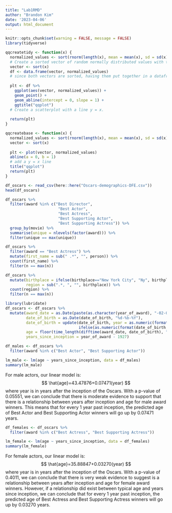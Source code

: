 ```yaml
---
title: "Lab1RMD"
author: "Brandon Kim"
date: '2023-04-06'
output: html_document
---
```


```r
knitr::opts_chunk$set(warning = FALSE, message = FALSE) 
library(tidyverse)
```

```r
qqcreatetidy <- function(x) {
  normalized_values <- sort(rnorm(length(x), mean = mean(x), sd = sd(x))) 
  # Create a sorted vector of random normally distributed values with the mean and sd of the inputted vector
  vector <- sort(x)
  df <- data.frame(vector, normalized_values)
  # since both vectors are sorted, having them put together in a dataframe will match the values from low to high.
  
  plt <- df %>%
    ggplot(aes(vector, normalized_values)) +
    geom_point() +
    geom_abline(intercept = 0, slope = 1) +
    ggtitle("qqplot")
  # Create a scatterplot with a line y = x. 
  
  return(plt)
}
```

```r
qqcreatebase <- function(x) {
  normalized_values <- sort(rnorm(length(x), mean = mean(x), sd = sd(x))) 
  vector <- sort(x)
  
  plt <- plot(vector, normalized_values)
  abline(a = 0, b = 1)
  # add a y = x line
  title("qqplot")
  return(plt)
}
```

```r
df_oscars <- read_csv(here::here("Oscars-demographics-DFE.csv"))
head(df_oscars)
```

```r
df_oscars %>% 
  filter(award %in% c("Best Director", 
                       "Best Actor", 
                       "Best Actress", 
                       "Best Supporting Actor", 
                       "Best Supporting Actress")) %>%
  group_by(movie) %>%
  summarise(unique = nlevels(factor(award))) %>%
  filter(unique == max(unique))
```


```r
df_oscars %>%
  filter(award == "Best Actress") %>%
  mutate(first_name = sub(" .*", "", person)) %>%
  count(first_name) %>%
  filter(n == max(n))
```

```r
df_oscars %>% 
  mutate(birthplace = ifelse(birthplace=="New York City", "Ny", birthplace),
         region = sub(".*, ", "", birthplace)) %>%
  count(region) %>%
  filter(n == max(n))
```

```r
library(lubridate)   
df_oscars <- df_oscars %>%
  mutate(award_date = as.Date(paste(as.character(year_of_award), "-02-01", sep = "")), 
         date_of_birth = as.Date(date_of_birth, "%d-%b-%Y"), 
         date_of_birth = update(date_of_birth, year = as.numeric(format(date_of_birth, "%Y")) + 
                                ifelse(as.numeric(format(date_of_birth, "%Y")) < 99, 1900, 0)),
         age = floor(time_length(difftime(award_date, date_of_birth), "years")), 
         years_since_inception = year_of_award - 1927)
```

```r
df_males <- df_oscars %>%
  filter(award %in% c("Best Actor", "Best Supporting Actor")) 

lm_male <- lm(age ~ years_since_inception, data = df_males)
summary(lm_male)
```
For male actors, our linear model is:
$$
\hat{age}=43.47876+0.07471(year)
$$
where year is in years after the inception of the Oscars. With a p-value of 0.05551, we can conclude that there is moderate evidence to support that there is a relationship between years after inception and age for male award winners. This means that for every 1 year past inception, the predicted age of Best Actor and Best Supporting Actor winners will go up by 0.07471 years. 

```r
df_females <- df_oscars %>%
  filter(award %in% c("Best Actress", "Best Supporting Actress")) 

lm_female <- lm(age ~ years_since_inception, data = df_females)
summary(lm_female)
```

For female actors, our linear model is:
$$
\hat{age}=35.88847+0.03270(year)
$$
where year is in years after the inception of the Oscars. With a p-value of 0.4011, we can conclude that there is very weak evidence to suggest 
is a relationship between years after inception and age for female award winners. However, if a relationship did exist between typical age and years since inception, we can conclude that for every 1 year past inception, the predicted age of Best Actress and Best Supporting Actress winners will go up by 0.03270 years. 













